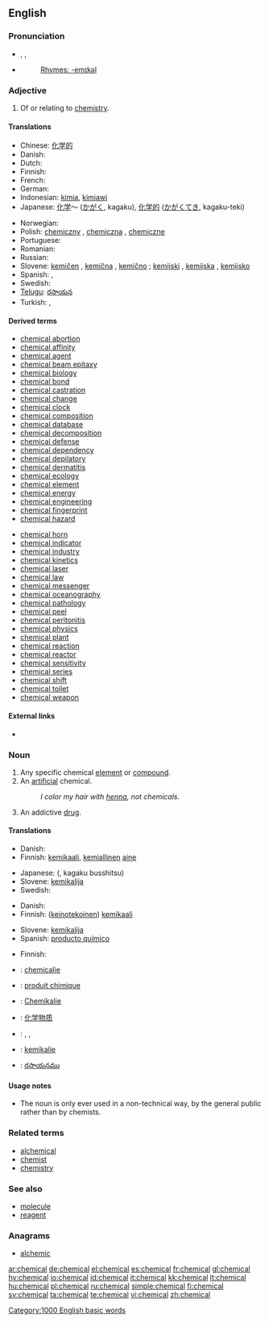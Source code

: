 ==English==

===Pronunciation===
* {{enPR|kĕm'ĭk-əl}}, {{IPA|/ˈkemɪkəl/}}, {{SAMPA|/"kemIk@l/}}
* {{audio|en-us-chemical.ogg|Audio (US)}}
*: [[Rhymes:English:-emɪkəl|Rhymes: -emɪkəl]]

===Adjective===
{{en-adj|-}}

# Of or relating to [[chemistry]].

====Translations====
{{trans-top|relating to chemistry}}
* Chinese: [[化学的]]
* Danish: {{t-|da|kemisk}}
* Dutch: {{t+|nl|chemisch}}
* Finnish: {{t+|fi|kemiallinen}}
* French: {{t+|fr|chimique}}
* German: {{t+|de|chemisch}}
* Indonesian: [[kimia]], [[kimiawi]]
* Japanese: [[化学]]～ ([[かがく]], kagaku), [[化学的]] ([[かがく]]てき, kagaku-teki)
{{trans-mid}}
* Norwegian: {{t-|no|kjemisk}}
* Polish: [[chemiczny]] {{m}}, [[chemiczna]] {{f}}, [[chemiczne]] {{n}}
* Portuguese: {{t+|pt|químico}}
* Romanian: {{t+|ro|chimic}}
* Russian: {{t+|ru|химический|tr=χimíčeskij|sc=Cyrl}}
* Slovene: [[kemičen]] {{m}}, [[kemična]] {{f}}, [[kemično]] {{n}}; [[kemijski]] {{m}}, [[kemijska]] {{f}}, [[kemijsko]] {{n}}
* Spanish: {{t-|es|químico|m}}, {{t+|es|química|f}}
* Swedish: {{t+|sv|kemisk}}
* [[Telugu]]: [[రసాయన]]
* Turkish: {{t+|tr|kimyasal}}, {{t+|tr|kimyevî}}
{{trans-bottom}}

====Derived terms====
{{top2}}
* [[chemical abortion]]
* [[chemical affinity]]
* [[chemical agent]]
* [[chemical beam epitaxy]]
* [[chemical biology]]
* [[chemical bond]]
* [[chemical castration]]
* [[chemical change]]
* [[chemical clock]]
* [[chemical composition]]
* [[chemical database]]
* [[chemical decomposition]]
* [[chemical defense]]
* [[chemical dependency]]
* [[chemical depilatory]]
* [[chemical dermatitis]]
* [[chemical ecology]]
* [[chemical element]]
* [[chemical energy]]
* [[chemical engineering]]
* [[chemical fingerprint]]
* [[chemical hazard]]
{{mid2}}
* [[chemical horn]]
* [[chemical indicator]]
* [[chemical industry]]
* [[chemical kinetics]]
* [[chemical laser]]
* [[chemical law]]
* [[chemical messenger]]
* [[chemical oceanography]]
* [[chemical pathology]]
* [[chemical peel]]
* [[chemical peritonitis]]
* [[chemical physics]]
* [[chemical plant]]
* [[chemical reaction]]
* [[chemical reactor]]
* [[chemical sensitivity]]
* [[chemical series]]
* [[chemical shift]]
* [[chemical toilet]]
* [[chemical weapon]]
{{bottom}}

====External links====
* {{pedialite|Chemistry}}

===Noun===
{{en-noun}}

# Any specific chemical [[element]] or [[compound]].
# An [[artificial]] chemical.
#: ''I color my hair with [[henna]], not chemicals.''
# An addictive [[drug]].

====Translations====
{{trans-top|any specific chemical element or compound}}
* Danish: {{t-|da|kemikalie|n}}
* Finnish: [[kemikaali]], [[kemiallinen]] [[aine]]
{{trans-mid}}
* Japanese: {{JAchar|[[化学物質]]}} ({{JAchar|[[かがくぶっしつ]]}}, kagaku busshitsu)
* Slovene: [[kemikalija]] {{f}}
* Swedish: {{t-|sv|kemikalie|c}}
{{trans-bottom}}

{{trans-top|an artificial chemical}}
* Danish: {{t-|da|kemikalie|n}}
* Finnish: ([[keinotekoinen]]) [[kemikaali]]
{{trans-mid}}
* Slovene: [[kemikalija]] {{f}}
* Spanish: [[producto químico]] {{m}}
{{trans-bottom}}

{{trans-top|an addictive drug}}
* Finnish: {{t-|fi|kova huume}}
{{trans-mid}}
{{trans-bottom}}

{{checktrans-top}}
* {{ttbc|Dutch}}: [[chemicalie]] {{f}}
* {{ttbc|French}}: [[produit chimique]] {{m}}
* {{ttbc|German}}: [[Chemikalie]] {{f}}
{{checktrans-mid}}
* {{ttbc|Mandarin Chinese}}: [[化学物质]]
* {{ttbc|Norwegian}}: {{t|no|kjemikal|n}}, {{t|no|kjemikalie|m}}, {{t|no|kjemikalium|n}}
* {{ttbc|Swedish}}: [[kemikalie]]
* {{ttbc|Telugu}}: [[రసాయనము]]
{{checktrans-bottom}}

====Usage notes====
* The noun is only ever used in a non-technical way, by the general public rather than by chemists.

===Related terms===
* [[alchemical]]
* [[chemist]]
* [[chemistry]]

===See also===
* [[molecule]]
* [[reagent]]

===Anagrams===
* [[alchemic]]

[[Category:1000 English basic words]]

[[ar:chemical]]
[[de:chemical]]
[[el:chemical]]
[[es:chemical]]
[[fr:chemical]]
[[gl:chemical]]
[[hy:chemical]]
[[io:chemical]]
[[id:chemical]]
[[it:chemical]]
[[kk:chemical]]
[[lt:chemical]]
[[hu:chemical]]
[[pl:chemical]]
[[ru:chemical]]
[[simple:chemical]]
[[fi:chemical]]
[[sv:chemical]]
[[ta:chemical]]
[[te:chemical]]
[[vi:chemical]]
[[zh:chemical]]